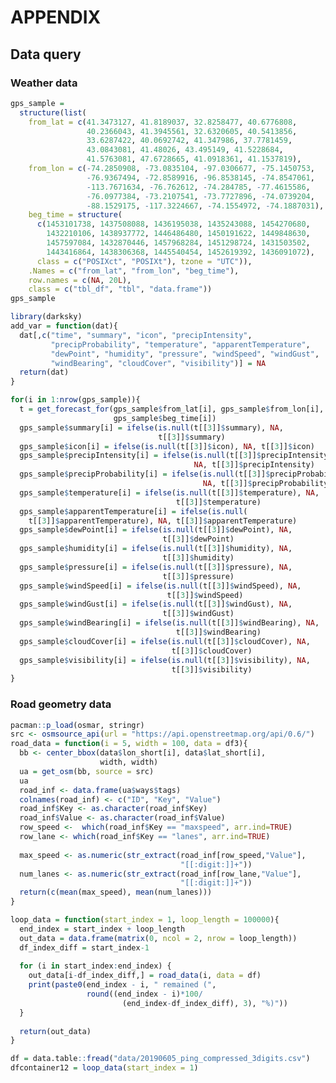 


\singlespacing

# APPENDIX {#appendix .unnumbered}

## Data query {#dataquery .unnumbered}

### Weather data {#weatherdat .unnumbered}

```{r eval=FALSE}
gps_sample = 
  structure(list(
    from_lat = c(41.3473127, 41.8189037, 32.8258477, 40.6776808, 
                 40.2366043, 41.3945561, 32.6320605, 40.5413856, 
                 33.6287422, 40.0692742, 41.347986, 37.7781459, 
                 43.0843081, 41.48026, 43.495149, 41.5228684, 
                 41.5763081, 47.6728665, 41.0918361, 41.1537819),
    from_lon = c(-74.2850908, -73.0835104, -97.0306677, -75.1450753,
                 -76.9367494, -72.8589916, -96.8538145, -74.8547061, 
                 -113.7671634, -76.762612, -74.284785, -77.4615586, 
                 -76.0977384, -73.2107541, -73.7727896, -74.0739204, 
                 -88.1529175, -117.3224667, -74.1554972, -74.1887031), 
    beg_time = structure(
      c(1453101738, 1437508088, 1436195038, 1435243088, 1454270680, 
        1432210106, 1438937772, 1446486480, 1450191622, 1449848630, 
        1457597084, 1432870446, 1457968284, 1451298724, 1431503502, 
        1443416864, 1438306368, 1445540454, 1452619392, 1436091072), 
      class = c("POSIXct", "POSIXt"), tzone = "UTC")), 
    .Names = c("from_lat", "from_lon", "beg_time"), 
    row.names = c(NA, 20L), 
    class = c("tbl_df", "tbl", "data.frame"))
gps_sample
```

```{r eval=FALSE}
library(darksky)
add_var = function(dat){
  dat[,c("time", "summary", "icon", "precipIntensity", 
         "precipProbability", "temperature", "apparentTemperature", 
         "dewPoint", "humidity", "pressure", "windSpeed", "windGust", 
         "windBearing", "cloudCover", "visibility")] = NA
  return(dat)
}

for(i in 1:nrow(gps_sample)){
  t = get_forecast_for(gps_sample$from_lat[i], gps_sample$from_lon[i], 
                       gps_sample$beg_time[i])
  gps_sample$summary[i] = ifelse(is.null(t[[3]]$summary), NA, 
                                 t[[3]]$summary)
  gps_sample$icon[i] = ifelse(is.null(t[[3]]$icon), NA, t[[3]]$icon)
  gps_sample$precipIntensity[i] = ifelse(is.null(t[[3]]$precipIntensity), 
                                         NA, t[[3]]$precipIntensity)
  gps_sample$precipProbability[i] = ifelse(is.null(t[[3]]$precipProbability), 
                                           NA, t[[3]]$precipProbability)
  gps_sample$temperature[i] = ifelse(is.null(t[[3]]$temperature), NA, 
                                     t[[3]]$temperature)
  gps_sample$apparentTemperature[i] = ifelse(is.null(
    t[[3]]$apparentTemperature), NA, t[[3]]$apparentTemperature)
  gps_sample$dewPoint[i] = ifelse(is.null(t[[3]]$dewPoint), NA, 
                                  t[[3]]$dewPoint)
  gps_sample$humidity[i] = ifelse(is.null(t[[3]]$humidity), NA, 
                                  t[[3]]$humidity)
  gps_sample$pressure[i] = ifelse(is.null(t[[3]]$pressure), NA, 
                                  t[[3]]$pressure)
  gps_sample$windSpeed[i] = ifelse(is.null(t[[3]]$windSpeed), NA, 
                                   t[[3]]$windSpeed)
  gps_sample$windGust[i] = ifelse(is.null(t[[3]]$windGust), NA, 
                                  t[[3]]$windGust)
  gps_sample$windBearing[i] = ifelse(is.null(t[[3]]$windBearing), NA, 
                                     t[[3]]$windBearing)
  gps_sample$cloudCover[i] = ifelse(is.null(t[[3]]$cloudCover), NA, 
                                    t[[3]]$cloudCover)
  gps_sample$visibility[i] = ifelse(is.null(t[[3]]$visibility), NA, 
                                    t[[3]]$visibility)
}
```


### Road geometry data {#roadgeometry .unnumbered}

```{r eval=FALSE}
pacman::p_load(osmar, stringr)
src <- osmsource_api(url = "https://api.openstreetmap.org/api/0.6/")
road_data = function(i = 5, width = 100, data = df3){
  bb <- center_bbox(data$lon_short[i], data$lat_short[i], 
                    width, width)
  ua = get_osm(bb, source = src)
  ua
  road_inf <- data.frame(ua$ways$tags)
  colnames(road_inf) <- c("ID", "Key", "Value")
  road_inf$Key <- as.character(road_inf$Key)
  road_inf$Value <- as.character(road_inf$Value)
  row_speed <-  which(road_inf$Key == "maxspeed", arr.ind=TRUE)
  row_lane <- which(road_inf$Key == "lanes", arr.ind=TRUE)
  
  max_speed <- as.numeric(str_extract(road_inf[row_speed,"Value"], 
                                      "[[:digit:]]+"))
  num_lanes <- as.numeric(str_extract(road_inf[row_lane,"Value"], 
                                      "[[:digit:]]+"))
  return(c(mean(max_speed), mean(num_lanes)))
}

loop_data = function(start_index = 1, loop_length = 100000){
  end_index = start_index + loop_length
  out_data = data.frame(matrix(0, ncol = 2, nrow = loop_length))
  df_index_diff = start_index-1
  
  for (i in start_index:end_index) {
    out_data[i-df_index_diff,] = road_data(i, data = df)
    print(paste0(end_index - i, " remained (", 
                 round((end_index - i)*100/
                         (end_index-df_index_diff), 3), "%)"))
  }
  
  return(out_data)
}
```

```{r eval=FALSE}
df = data.table::fread("data/20190605_ping_compressed_3digits.csv")
dfcontainer12 = loop_data(start_index = 1)
```

\doublespacing